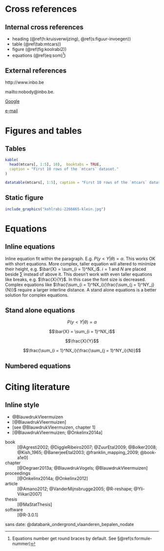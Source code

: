 # Cross references {#h:kruisverwijzing}

## Internal cross references

- heading (\@ref(h:kruisverwijzing), \@ref(s:figuur-invoegen))
- table (\@ref(tab:mtcars))
- figure (\@ref(fig:koolrabi2))
- equations (\@ref(eq:som)^[Equations number get round braces by default. See §\@ref(s:formule-nummer)])

## External references

http://www.inbo.be

mailto:nobody@inbo.be. 

[Google](http://google.be)

[e-mail](mailto:nobody@inbo.be)

# Figures and tables

## Tables

```r
kable(
  head(mtcars[, 1:5], 10),  booktabs = TRUE,
  caption = "First 10 rows of the `mtcars` dataset."
)
```

```r
datatable(mtcars[, 1:5], caption = "First 10 rows of the `mtcars` dataset.")
```


## Static figure {#s:figuur-invoegen}

```r
include_graphics("kohlrabi-2266665-klein.jpg")
```

# Equations {#h:formules}

## Inline equations

Inline equation fit within the paragraph. 
E.g. $P(y < Y|\theta) = \alpha$. 
This works OK with short equations.
More complex, taller equation will altered to minimize their height, e.g. $\bar{X} = \sum_{i = 1}^NX_i$. 
$i = 1$ and $N$ are placed beside $\sum$ instead of above it. 
This doesn't work with even taller equations like breaks, e.g. $\frac{X}{Y}$. 
In this case the font size is decreased.
Complex equations like $\frac{\sum_{i = 1}^NX_i}{\frac{\sum_{j = 1}^NY_j}{N}}$ require a larger interline distance.
A stand alone equations is a better solution for complex equations.

## Stand alone equations

$$P(y < Y|\theta) = \alpha$$

$$\bar{X} = \sum_{i = 1}^NX_i$$

$$\frac{X}{Y}$$

$$\frac{\sum_{i = 1}^NX_i}{\frac{\sum_{j = 1}^NY_i}{N}}$$

## Numbered equations {#s:formule-nummer}

\begin{equation}
  \bar{X} = \sum_{i = 1}^NX_i
  (\#eq:som)
\end{equation}

\begin{equation}
  \frac{X}{Y}
\end{equation}

\begin{equation}
  \frac{\sum_{i = 1}^NX_i}{\frac{\sum_{j = 1}^NY_j}{N}}
\end{equation}

# Citing literature

## Inline style

- @BlauwdrukVleermuizen
- [@BlauwdrukVleermuizen]
- [see @BlauwdrukVleermuizen, chapter 1]
- [@BlauwdrukVleermuizen; @Onkelinx2014a]

book
  ~ [@Agresti2002; @DiggleRibeiro2007; @ZuurEtal2009; @Bolker2008; @Kish_1965; @BanerjeeEtal2003; @franklin_mapping_2009; @book-a1e0]

chapter
  ~ [@Degraer2013a; @BlauwdrukVogels; @BlauwdrukVleermuizen]

proceedings
  ~ [@Onkelinx2014a; @Onkelinx2012]

article
  ~ [@Amano2012; @VanderMijnsbrugge2005; @R-reshape; @Yli-Viikari2007]

thesis
  ~ [@MaStatThesis]
  
software
  ~ [@R-3.0.1]

sans date: @databank_ondergrond_vlaanderen_bepalen_nodate
